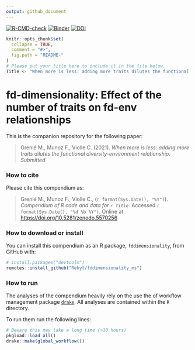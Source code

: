 ```yaml
---
output: github_document
---
```


<!-- badges:start -->
[![R-CMD-check](https://github.com/Rekyt/fddimensionality_ms/actions/workflows/R-CMD-check.yaml/badge.svg)](https://github.com/Rekyt/fddimensionality_ms/actions/workflows/R-CMD-check.yaml)
[![Binder](https://mybinder.org/badge_logo.svg)](https://mybinder.org/v2/gh///master?urlpath=rstudio)
[![DOI](https://zenodo.org/badge/DOI/10.5281/zenodo.5570256.svg)](https://doi.org/10.5281/zenodo.5570256)
<!-- badges:end -->

```r
knitr::opts_chunk$set(
  collapse = TRUE,
  comment = "#>",
  fig.path = "README-"
)
# Please put your title here to include it in the file below.
Title <- "When more is less: adding more traits dilutes the functional diversity-environment relationship"
```

# fd-dimensionality: Effect of the number of traits on fd-env relationships

This is the companion repository for the following paper:

> Grenié M., Munoz F., Violle C. (2021). _When more is less: adding more traits dilutes the functional diversity-environment relationship_. *Submitted*


### How to cite

Please cite this compendium as:

> Grenié M., Munoz F., Violle C., (`r format(Sys.Date(), "%Y")`). _Compendium of R code and data for `r Title`_. Accessed `r format(Sys.Date(), "%d %b %Y")`. Online at <https://doi.org/10.5281/zenodo.5570256>


### How to download or install

You can install this compendium as an R package, `fddimensionality`, from GitHub with:

```r
# install.packages("devtools")
remotes::install_github("Rekyt/fddimensionality_ms")
```


### How to run

The analyses of the compendium heavily rely on the use the of workflow management package [`drake`](https://cran.r-project.org/package=drake). All analyses are contained within the `R` directory.

To run them run the following lines:

```r
# Beware this may take a long time (>10 hours)
pkgload::load_all()
drake::make(global_workflow())
```
